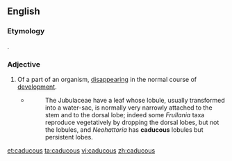 ==English==

===Etymology===
{{etyl|la}} {{term|caducus|cadūcus|falling; transitory|lang=la}}.

===Adjective===
{{en-adj}}

# {{biology}} Of a part of an organism, [[disappear]]ing in the normal course of [[development]].
#* {{RQ:Schuster Hepaticae V|4}}
#*: The Jubulaceae have a leaf whose lobule, usually transformed into a water-sac, is normally very narrowly attached to the stem and to the dorsal lobe; indeed some ''Frullania'' taxa reproduce vegetatively by dropping the dorsal lobes, but not the lobules, and ''Neohattoria'' has '''caducous''' lobules but persistent lobes.

[[et:caducous]]
[[ta:caducous]]
[[vi:caducous]]
[[zh:caducous]]